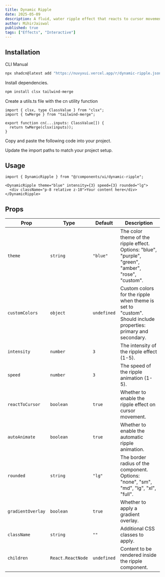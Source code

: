 ```yaml
---
title: Dynamic Ripple
date: 2025-05-09
description: A fluid, water ripple effect that reacts to cursor movement or touch.
author: MihirJaiswal
published: true
tags: ["Effects", "Interactive"]
---
```


<ComponentPreview name="dynamic-ripple-demo" />

## Installation

<Tabs defaultValue="cli">

<TabsList>
  <TabsTrigger value="cli">CLI</TabsTrigger>
  <TabsTrigger value="manual">Manual</TabsTrigger>
</TabsList>
<TabsContent value="cli">

```bash
npx shadcn@latest add "https://nuvyxui.vercel.app/r/dynamic-ripple.json"
```

</TabsContent>

<TabsContent value="manual">

<Steps>

<Step>Install dependencies.</Step>

```bash
npm install clsx tailwind-merge
```

<Step>Create a utils.ts file with the cn utility function</Step>

```tsx
import { clsx, type ClassValue } from "clsx";
import { twMerge } from "tailwind-merge";

export function cn(...inputs: ClassValue[]) {
  return twMerge(clsx(inputs));
}
```

<Step>Copy and paste the following code into your project.</Step>

<ComponentSource name="dynamic-ripple" />

<Step>Update the import paths to match your project setup.</Step>

</Steps>

</TabsContent>

</Tabs>

## Usage

```tsx
import { DynamicRipple } from "@/components/ui/dynamic-ripple";
```

```tsx
<DynamicRipple theme="blue" intensity={3} speed={3} rounded="lg">
  <div className="p-8 relative z-10">Your content here</div>
</DynamicRipple>
```

## Props

| Prop              | Type              | Default     | Description                                                                                                   |
| ----------------- | ----------------- | ----------- | ------------------------------------------------------------------------------------------------------------- |
| `theme`           | `string`          | `"blue"`    | The color theme of the ripple effect. Options: "blue", "purple", "green", "amber", "rose", "custom".          |
| `customColors`    | `object`          | `undefined` | Custom colors for the ripple when theme is set to "custom". Should include properties: primary and secondary. |
| `intensity`       | `number`          | `3`         | The intensity of the ripple effect (1-5).                                                                     |
| `speed`           | `number`          | `3`         | The speed of the ripple animation (1-5).                                                                      |
| `reactToCursor`   | `boolean`         | `true`      | Whether to enable the ripple effect on cursor movement.                                                       |
| `autoAnimate`     | `boolean`         | `true`      | Whether to enable the automatic ripple animation.                                                             |
| `rounded`         | `string`          | `"lg"`      | The border radius of the component. Options: "none", "sm", "md", "lg", "xl", "full".                          |
| `gradientOverlay` | `boolean`         | `true`      | Whether to apply a gradient overlay.                                                                          |
| `className`       | `string`          | `""`        | Additional CSS classes to apply.                                                                              |
| `children`        | `React.ReactNode` | `undefined` | Content to be rendered inside the ripple component.                                                           |
